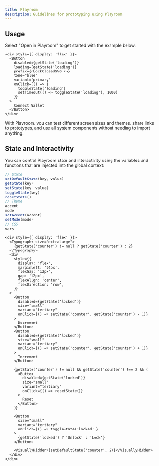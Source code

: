 ```yaml
---
title: Playroom
description: Guidelines for prototyping using Playroom
---
```


## Usage

Select "Open in Playroom" to get started with the example below.

```tsx live=true
<div style={{ display: 'flex' }}>
  <Button
    disabled={getState('loading')}
    loading={getState('loading')}
    prefix={<LockClosedSVG />}
    tone="blue"
    variant="primary"
    onClick={() => {
      toggleState('loading')
      setTimeout(() => toggleState('loading'), 1000)
    }}
  >
    Connect Wallet
  </Button>
</div>
```

With Playroom, you can test different screen sizes and themes, share links to prototypes, and use all system components without needing to import anything.

## State and Interactivity

You can control Playroom state and interactivity using the variables and functions that are injected into the global context:

```ts
// State
setDefaultState(key, value)
getState(key)
setState(key, value)
toggleState(key)
resetState()
// Theme
accent
mode
setAccent(accent)
setMode(mode)
// CSS
vars
```

```tsx live=true
<div style={{ display: 'flex' }}>
  <Typography size="extraLarge">
    {getState('counter') != null ? getState('counter') : 2}
  </Typography>
  <div
    style={{
      display: 'flex',
      marginLeft: '24px',
      flexGap: '12px',
      gap: '12px',
      flexAlign: 'center',
      flexDirection: 'row',
    }}
  >
    <Button
      disabled={getState('locked')}
      size="small"
      variant="tertiary"
      onClick={() => setState('counter', getState('counter') - 1)}
    >
      Decrement
    </Button>
    <Button
      disabled={getState('locked')}
      size="small"
      variant="tertiary"
      onClick={() => setState('counter', getState('counter') + 1)}
    >
      Increment
    </Button>

    {getState('counter') != null && getState('counter') !== 2 && (
      <Button
        disabled={getState('locked')}
        size="small"
        variant="tertiary"
        onClick={() => resetState()}
      >
        Reset
      </Button>
    )}

    <Button
      size="small"
      variant="tertiary"
      onClick={() => toggleState('locked')}
    >
      {getState('locked') ? 'Unlock' : 'Lock'}
    </Button>

    <VisuallyHidden>{setDefaultState('counter', 2)}</VisuallyHidden>
  </div>
</div>
```
